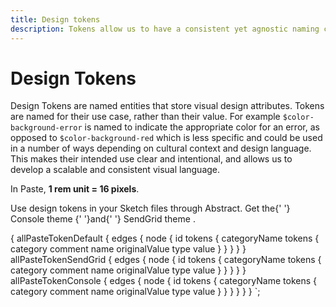 ```yaml
---
title: Design tokens
description: Tokens allow us to have a consistent yet agnostic naming convention completely devoid from the actual face value. Replacing the need to set hardcoded values (like hex codes, font sizes, or border thickness) affords us the opportunity to develop a scalable and consistent visual language that can be used across different platforms and Business Units (BUs).
---
```



# Design Tokens

Design Tokens are named entities that store visual design attributes. Tokens are named for their use case, rather than their value. For example `$color-background-error` is named to indicate the appropriate color for an error, as opposed to `$color-background-red` which is less specific and could be used in a number of ways depending on cultural context and design language. This makes their intended use clear and intentional, and allows us to develop a scalable and consistent visual language.

In Paste, **1 rem unit = 16 pixels**.

<Box backgroundColor="colorBackground" borderRadius="borderRadius20" padding="space80" marginTop="space100" marginBottom="space100" maxWidth="size40">
  <Paragraph>
    Use design tokens in your Sketch files through Abstract. Get the{' '}
      <Anchor href="https://share.goabstract.com/06c5a50d-87df-4f40-bfe8-e92cc55de4aa">
        Console theme
      </Anchor>
      {' '}and{' '}
      <Anchor href="https://share.goabstract.com/2a0af593-d939-463e-9763-6976bbbfbdbc">
        SendGrid theme
      </Anchor>.
  </Paragraph>
</Box>

<TokensList
  defaultTokens={props.data.allPasteTokenDefault.edges}
  consoleTokens={props.data.allPasteTokenConsole.edges}
  sendgridTokens={props.data.allPasteTokenSendGrid.edges}
/>

  {
    allPasteTokenDefault {
      edges {
        node {
          id
          tokens {
            categoryName
            tokens {
              category
              comment
              name
              originalValue
              type
              value
            }
          }
        }
      }
    }
    allPasteTokenSendGrid {
      edges {
        node {
          id
          tokens {
            categoryName
            tokens {
              category
              comment
              name
              originalValue
              type
              value
            }
          }
        }
      }
    }
    allPasteTokenConsole {
      edges {
        node {
          id
          tokens {
            categoryName
            tokens {
              category
              comment
              name
              originalValue
              type
              value
            }
          }
        }
      }
    }
  }
`;
